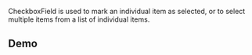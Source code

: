 
CheckboxField is used to mark an individual item as selected, or to select multiple items from a list of individual items.

## Demo

<Demo />

<ControlledCheckbox />
